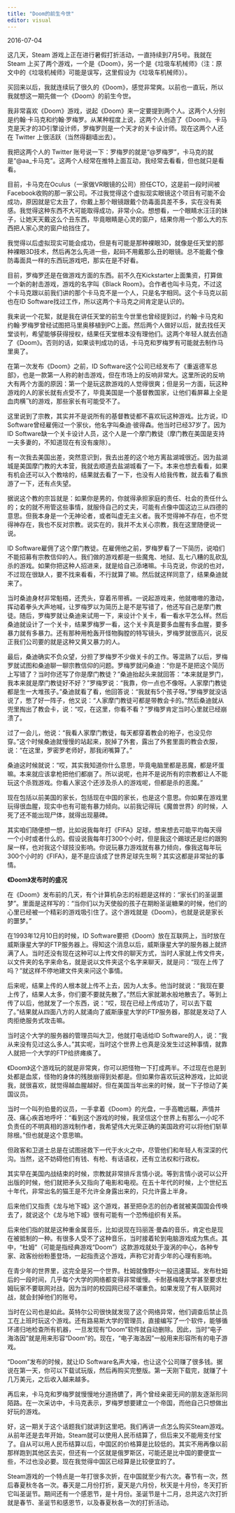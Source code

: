 ```yaml
---
title: "Doom的前生今世"
editor: visual
---
```


2016-07-04

这几天，Steam 游戏上正在进行暑假打折活动，一直持续到7月5号。我就在 Steam 上买了两个游戏，一个是《Doom》，另一个是《垃圾车机械师》（注：原文中的《垃圾机械师》可能是误写，这里假设为《垃圾车机械师》）。

买回来以后，我就连续玩了很久的《Doom》，感觉非常爽。以前也一直玩，所以我就想这一期先做一个《Doom》的前生今世。

我非常喜欢《Doom》游戏，说起《Doom》来一定要提到两个人。这两个人分别是约翰·卡马克和约翰·罗梅罗。从某种程度上说，这两个人创造了《Doom》。卡马克是天才的3D引擎设计师，罗梅罗则是一个天才的关卡设计师。现在这两个人还在 Twitter 上很活跃（当然得翻墙出去）。

我把这两个人的 Twitter 账号说一下：罗梅罗的就是“\@罗梅罗”，卡马克的就是“\@aa_卡马克”。这两个人经常在推特上面互动，我经常去看看，但也就只是看看。

目前，卡马克在Oculus（一家做VR眼镜的公司）担任CTO，这是前一段时间被Facebook收购的那一家公司。不过我觉得这个虚拟现实眼镜这个项目有可能不会成功，原因就是它太丑了，你戴上那个眼镜跟戴个防毒面具差不多，实在没有美感。我觉得这种东西不大可能取得成功，非常小众。想想看，一个眼睛水汪汪的妹子，让她天天戴这么个丑东西，毕竟眼睛是心灵的窗户，结果你用一个那么大的东西把人家心灵的窗户给挡住了。

我觉得以后虚拟现实可能会成功，但是有可能是那种裸眼3D，就像是任天堂的那种裸眼3D技术，然后再怎么先进一些，起码不用戴那么丑的眼镜。总不能戴个像防毒面具一样的东西玩游戏吧，那实在是不好看。

目前，罗梅罗还是在做游戏方面的东西。前不久在Kickstarter上面集资，打算做一个新的射击游戏，游戏的名字叫《Black Room》。合作者也叫卡马克，不过这个卡马克跟以前我们讲的那个卡马克不是一个人，只是名字相同。这个卡马克以前也在ID Software找过工作，所以这两个卡马克之间肯定是认识的。

我来说一个花絮，就是我在讲任天堂的前生今世里也曾经提到过，约翰·卡马克和约翰·罗梅罗曾经试图把马里奥移植到PC上面。然后两个人做好以后，就去找任天堂谈判，希望能够获得授权，结果任天堂根本没有理他们。这两个年轻人就去创造了《Doom》。否则的话，如果谈判成功的话，卡马克和罗梅罗有可能就去制作马里奥了。

在第一次发布《Doom》之前，ID Software这个公司已经发布了《重返德军总部》，也是一款第一人称的射击游戏，但在市场上的反响非常大。这里所说的反响大有两个方面的原因：第一个是玩这款游戏的人觉得很爽；但是另一方面，玩这种游戏的人的家长就有点受不了，毕竟美国是一个基督教国家，让他们看屏幕上全是血肉横飞的游戏，那些家长有可能受不了。

这里说到了宗教，其实并不是说所有的基督教徒都不喜欢玩这种游戏。比方说，ID Software曾经雇佣过一个家伙，他名字叫桑迪·彼得森。他当时已经37岁了。因为ID Software缺一个关卡设计人员，这个人是一个摩门教徒（摩门教在美国是支持一夫多妻的，不知道现在有没有废除）。

有一次我去美国出差，突然意识到，我去出差的这个地方离盐湖城很近。因为盐湖城是美国摩门教的大本营，我就去顺道去盐湖城看了一下。本来也想去看看，如果有机会还可以入个教啥的，结果就去看了一下，也没有人给我传教，就去看了看旅游了一下，还有点失望。

据说这个教的宗旨就是：如果你是男的，你就得承担家庭的责任、社会的责任什么的；女的就不用管这些事情，就服侍自己的丈夫，可能有点像中国这边三从四德的意思。但我本身是一个无神论者，或者叫虚无主义者。我不觉得神不存在，也不觉得神存在，我也不反对宗教。说实在的，我并不太关心宗教，我在这里随便说一说。

ID Software雇佣了这个摩门教徒。在雇佣他之前，罗梅罗看了一下简历，说咱们不能招募有宗教信仰的人。我们做的游戏都是一些魔鬼、地狱、乱七八糟的乱砍乱杀的游戏。如果你把这种人招进来，就是给自己添堵嘛。卡马克说，你说的也对，不过现在很缺人，要不找来看看，不行就算了嘛。然后就这样同意了，结果桑迪就来了。

当时桑迪身材非常魁梧，还秃头，穿着吊带裤。一说起游戏来，他就嗷嗷的激动，挥动着拳头大声地喊，让罗梅罗以为简历上是不是写错了，他还写自己是摩门教徒。随后，罗梅罗就让桑迪来试用一下，来设计个关卡，看一看水平怎么样。然后桑迪就设计了一个关卡，结果罗梅罗一看，这个关卡真是要多血腥有多血腥，要多暴力就有多暴力。还有那种用枪轰开怪物胸膛的特写镜头，罗梅罗就很高兴，说反正我们公司要的就是这种又黄又暴力的人。

最后，桑迪确实不负众望，分担了罗梅罗不少做关卡的工作。等混熟了以后，罗梅罗就试图和桑迪聊一聊宗教信仰的问题。罗梅罗就问桑迪：“你是不是把这个简历上写错了？当时你还写了你是摩门教徒？”桑迪抬起头来就回答：“本来就是罗门，我本来就是摩门教徒好不好？”罗梅罗说：“我靠，你一点也不像呀。人家摩门教徒都是生一大堆孩子。”桑迪就看了看，他回答说：“我就有5个孩子呀。”罗梅罗就没话说了，憋了好一阵子，他又说：“人家摩门教徒可都是带教会卡的。”然后桑迪就从兜里掏出了教会卡，说：“哎，在这里，你看不看？”罗梅罗肯定当时心里就已经崩溃了。

过了一会儿，他说：“我看人家摩门教徒，每天都穿着教会的袍子，也没见你穿。”这个时候桑迪就慢慢的站起来，脱掉了外套，露出了外套里面的教会衣服，说：“在这里，罗密罗老师好，那我闭嘴算了。”

桑迪这时候就说：“哎，其实我知道你什么意思，毕竟电脑里都是恶魔，都是坏蛋嘛。本来就应该拿枪把他们都崩了。所以说呢，也并不是说所有的宗教都让人不能玩这个杀戮游戏。你看人家这个还涉及杀人的游戏呢，但都是杀的恶魔。”

现在包括以前美国的家长，包括现在中国的家长，也是这个意思。你如果在游戏里玩得很血腥，现实中也有可能有暴力倾向。以前我记得玩《魔兽世界》的时候，人死了还不能出现尸体，就得出现墓碑。

其实咱们随便想一想，比如说我每年打《FIFA》足球，想来想去可能平均每天得一个小时或者什么的。假设说我每年打300个小时，但是我这个踢球还是烂的跟狗屎一样，也对我这个球技没影响。你说玩暴力游戏就有暴力倾向，像我这每年玩300个小时的《FIFA》，是不是应该成了世界足球先生啊？其实这都是非常扯的事情。

**《Doom》发布时的盛况**

在《Doom》发布前的几天，有个计算机杂志的标题是这样的：“家长们的圣诞噩梦”。里面是这样写的：“当你们以为天使般的孩子在期盼圣诞糖果的时候，他们的心里已经被一个精彩的游戏吸引住了。这个游戏就是《Doom》，也就是说是家长的噩梦。”

在1993年12月10日的时候，ID Software要把《Doom》放在互联网上，当时放在威斯康星大学的FTP服务器上。得知这个消息以后，威斯康星大学的服务器上就挤满了人。当时还没有现在这种可以上传文件的聊天方式，当时人家就上传文件夹，以文件夹的名字来命名，就是说以文件夹这个名字来聊天，就是问：“现在上传了吗？”就这样不停地建文件夹来问这个事情。

后来呢，结果上传的人根本就上传不上去，因为人太多。他当时就说：“我现在要上传了，结果人太多，你们要不要就先散了。”然后大家就潮水般地散去了。等到上传了以后，他就发了一个东西，说：“哎，现在已经上传成功了，可以去下载了。”结果就从四面八方的人就涌向了威斯康星大学的FTP服务器，那就是发动了人肉拒绝服务式攻击嘛。

当时这个大学的服务器的管理员叫大卫，他就打电话给ID Software的人，说：“我从来没有见过这么多人。”其实呢，当时这个世界上也真是没发生过这种事情，就靠人就把一个大学的FTP给挤瘫痪了。

《Doom》这个游戏玩的就是非常爽，你可以把怪物一下打成两半。不过现在也是到处都是血浆，怪物的身体的残肢崩得到处都是。但如果你喜欢玩这种游戏，比如说我，就很喜欢，就觉得越血腥越好。但在美国当年出来的时候，就一下子惊动了美国议员。

当时一个叫列伯曼的议员，一手拿着《Doom》的光盘，一手高瞻远瞩，声情并茂、痛心疾首地呼吁：“看到这个游戏的时候，我坚信这个世界上有那么一小坨不负责任的不明真相的游戏制作者，我希望伟大光荣正确的美国政府可以将他们斩草除根。”但也就是这个意思嘛。

但政客和卫道士总是在试图拯救下一代于水火之中，尽管他们和年轻人有深深的代沟。当然，这不妨碍他们有钱、有枪、有话语权，还有立法权和行政权。

其实早在美国内战结束的时候，宗教就非常排斥言情小说。等到言情小说可以公开出版的时候，他们就把矛头又指向了电影和电视。在五十年代的时候，上个世纪五十年代，非常出名的猫王是不允许全身露出来的，只允许露上半身。

后来他们又指责《龙与地下城》这个游戏，甚至把杂志的创办者就被美国国会传唤去了，就说这个《龙与地下城》很有可能有一个恐怖组织有关系。

后来他们指的就是这种重金属音乐，比如说现在玛丽莲·曼森的音乐，肯定也是现在被抵制的一种。有很多人受不了这种音乐，当时接着轮到电脑游戏成为焦点。其中，“杜姆”（可能是指经典游戏“Doom”）这款游戏就处于漩涡的中心，各种专家、政客纷纷粉墨登场，一起指责这个游戏，声称它对青少年的心理有影响。

在青少年的世界里，这完全是另一个世界。杜姆就像野火一般迅速蔓延。发布杜姆后的一段时间，几乎每个大学的网络都变得非常缓慢。卡耐基梅隆大学甚至要求杜姆玩家不要联网对战，因为当时的校园网已经不堪重负。如果发现了有人联网对战，就会封掉他们的账号。

当时在公司也是如此。英特尔公司很快就发现了这个网络异常，他们调查后禁止员工在上班时玩这个游戏。还有路易斯大学的管理员，直接编写了一个软件，能够循环递归地检查所有机器，一旦发现有“Doom”软件就自动删除。因此，当时“电子海洛因”就是用来形容“Doom”的。现在，“电子海洛因”一般用来形容所有的电子游戏。

“Doom”发布的时候，就让ID Software名声大噪，也让这个公司赚了很多钱。据说在第一天，你可以下载试玩版，然后再购买完整版。第一天刚下载完，就赚了十几万美元，之后收入越来越多。

再后来，卡马克和罗梅罗就慢慢地分道扬镳了，两个曾经亲密无间的朋友逐渐形同陌路。在一次采访中，卡马克表示，罗梅罗想要建立一个帝国，而他自己只想做出好玩的游戏。

好，这一期关于这个话题我们就讲到这里吧。我们再讲一点怎么购买Steam游戏。从前年还是去年开始，Steam就可以使用人民币结算了，但后来又不能用支付宝了。自从可以用人民币结算以后，中国区的价格算是比较低的。其实不用再像以前那样跑到其他区去买，但还有一个区就是俄罗斯区，可能还是比中国的要便宜一些，不过也没必要。现在我觉得中国区已经算是比较便宜的了。

Steam游戏的一个特点是一年打很多次折，在中国就至少有六次。春节有一次，然后春夏秋冬各一次。春天是二月份打折，夏天是六月份，秋天是十月份，冬天打折它叫圣诞节。期间还有一个感恩节，是十月份。圣诞节是十二月，总共这六次打折就是春节、圣诞节和感恩节，以及春夏秋各一次的打折活动。
